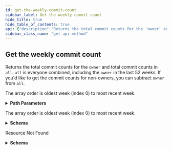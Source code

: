 ```yaml
---
id: get-the-weekly-commit-count
sidebar_label: Get the weekly commit count
hide_title: true
hide_table_of_contents: true
api: {"description":"Returns the total commit counts for the `owner` and total commit counts in `all`. `all` is everyone combined, including the `owner` in the last 52 weeks. If you'd like to get the commit counts for non-owners, you can subtract `owner` from `all`.\n\nThe array order is oldest week (index 0) to most recent week.","externalDocs":{"description":"API method documentation","url":"https://docs.github.com/rest/reference/repos#get-the-weekly-commit-count"},"operationId":"repos/get-participation-stats","parameters":[{"in":"path","name":"owner","required":true,"schema":{"type":"string"}},{"in":"path","name":"repo","required":true,"schema":{"type":"string"}}],"responses":{"200":{"content":{"application/json":{"examples":{"default":{"value":{"all":[11,21,15,2,8,1,8,23,17,21,11,10,33,91,38,34,22,23,32,3,43,87,71,18,13,5,13,16,66,27,12,45,110,117,13,8,18,9,19,26,39,12,20,31,46,91,45,10,24,9,29,7],"owner":[3,2,3,0,2,0,5,14,7,9,1,5,0,48,19,2,0,1,10,2,23,40,35,8,8,2,10,6,30,0,2,9,53,104,3,3,10,4,7,11,21,4,4,22,26,63,11,2,14,1,10,3]}}},"schema":{"properties":{"all":{"items":{"type":"integer"},"type":"array"},"owner":{"items":{"type":"integer"},"type":"array"}},"required":["all","owner"],"title":"Participation Stats","type":"object"}}},"description":"The array order is oldest week (index 0) to most recent week."},"404":{"content":{"application/json":{"schema":{"description":"Basic Error","properties":{"documentation_url":{"type":"string"},"message":{"type":"string"}},"title":"Basic Error","type":"object"}}},"description":"Resource Not Found"}},"tags":["repos"],"x-github":{"category":"repos","enabledForGitHubApps":true,"githubCloudOnly":false,"previews":[],"subcategory":"statistics"},"method":"get","path":"/repos/{owner}/{repo}/stats/participation","servers":[{"url":"https://api.github.com"}],"info":{"contact":{"name":"Support","url":"https://support.github.com/contact"},"description":"GitHub's v3 REST API.","license":{"name":"MIT","url":"https://spdx.org/licenses/MIT"},"termsOfService":"https://docs.github.com/articles/github-terms-of-service","title":"GitHub v3 REST API","version":"1.1.4","x-apisguru-categories":["collaboration","developer_tools"],"x-logo":{"url":"https://twitter.com/github/profile_image?size=original"},"x-origin":[{"format":"openapi","url":"https://raw.githubusercontent.com/github/rest-api-description/main/descriptions/api.github.com/api.github.com.json","version":"3.0"}],"x-providerName":"github.com"},"postman":{"name":"Get the weekly commit count","description":{"content":"Returns the total commit counts for the `owner` and total commit counts in `all`. `all` is everyone combined, including the `owner` in the last 52 weeks. If you'd like to get the commit counts for non-owners, you can subtract `owner` from `all`.\n\nThe array order is oldest week (index 0) to most recent week.","type":"text/plain"},"url":{"path":["repos",":owner",":repo","stats","participation"],"host":["{{baseUrl}}"],"query":[],"variable":[{"disabled":false,"description":{"content":"(Required) ","type":"text/plain"},"type":"any","value":"","key":"owner"},{"disabled":false,"description":{"content":"(Required) ","type":"text/plain"},"type":"any","value":"","key":"repo"}]},"header":[{"key":"Accept","value":"application/json"}],"method":"GET"}}
sidebar_class_name: "get api-method"
---
```



## Get the weekly commit count



Returns the total commit counts for the `owner` and total commit counts in `all`. `all` is everyone combined, including the `owner` in the last 52 weeks. If you&#39;d like to get the commit counts for non-owners, you can subtract `owner` from `all`.

The array order is oldest week (index 0) to most recent week.

<details style={{"marginBottom":"1rem"}}><summary style={{}}><strong>Path Parameters</strong></summary><div><ul><ParamsItem className={"paramsItem"} param={{"in":"path","name":"owner","required":true,"schema":{"type":"string"}}}></ParamsItem><ParamsItem className={"paramsItem"} param={{"in":"path","name":"repo","required":true,"schema":{"type":"string"}}}></ParamsItem></ul></div></details><div><ApiTabs><TabItem label={"200"} value={"200"}><div>

The array order is oldest week (index 0) to most recent week.

</div><div><details style={{}}><summary style={{"textAlign":"left"}}><strong>Schema</strong></summary><div style={{"textAlign":"left","marginLeft":"1rem"}}></div><ul style={{"marginLeft":"1rem"}}><SchemaItem collapsible={false} name={"all"} required={true} schemaDescription={undefined} schemaName={"integer[]"} qualifierMessage={undefined}></SchemaItem><SchemaItem collapsible={false} name={"owner"} required={true} schemaDescription={undefined} schemaName={"integer[]"} qualifierMessage={undefined}></SchemaItem></ul></details></div></TabItem><TabItem label={"404"} value={"404"}><div>

Resource Not Found

</div><div><details style={{}}><summary style={{"textAlign":"left"}}><strong>Schema</strong></summary><div style={{"textAlign":"left","marginLeft":"1rem"}}></div><ul style={{"marginLeft":"1rem"}}><SchemaItem collapsible={false} name={"documentation_url"} required={false} schemaDescription={undefined} schemaName={"string"} qualifierMessage={undefined}></SchemaItem><SchemaItem collapsible={false} name={"message"} required={false} schemaDescription={undefined} schemaName={"string"} qualifierMessage={undefined}></SchemaItem></ul></details></div></TabItem></ApiTabs></div>
      